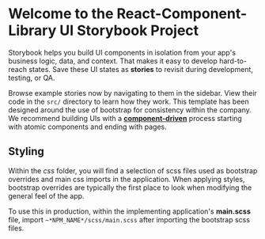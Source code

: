 
<Meta title='General/Introduction' />

# Welcome to the React-Component-Library UI Storybook Project

Storybook helps you build UI components in isolation from your app's business logic, data, and context.
That makes it easy to develop hard-to-reach states. Save these UI states as **stories** to revisit during development, testing, or QA.

Browse example stories now by navigating to them in the sidebar.
View their code in the `src/` directory to learn how they work.
This template has been designed around the use of bootstrap for consistency within the company.
We recommend building UIs with a [**component-driven**](https://componentdriven.org) process starting with atomic components and ending with pages.

## Styling

Within the _css_ folder, you will find a selection of scss files used as bootstrap overrides and main css imports in the application.
When applying styles, bootstrap overrides are typically the first place to look when modifying the general feel of the app.

To use this in production, within the implementing application's **main.scss** file, import `~*NPM_NAME*/scss/main.scss` after importing the bootstrap scss files.
